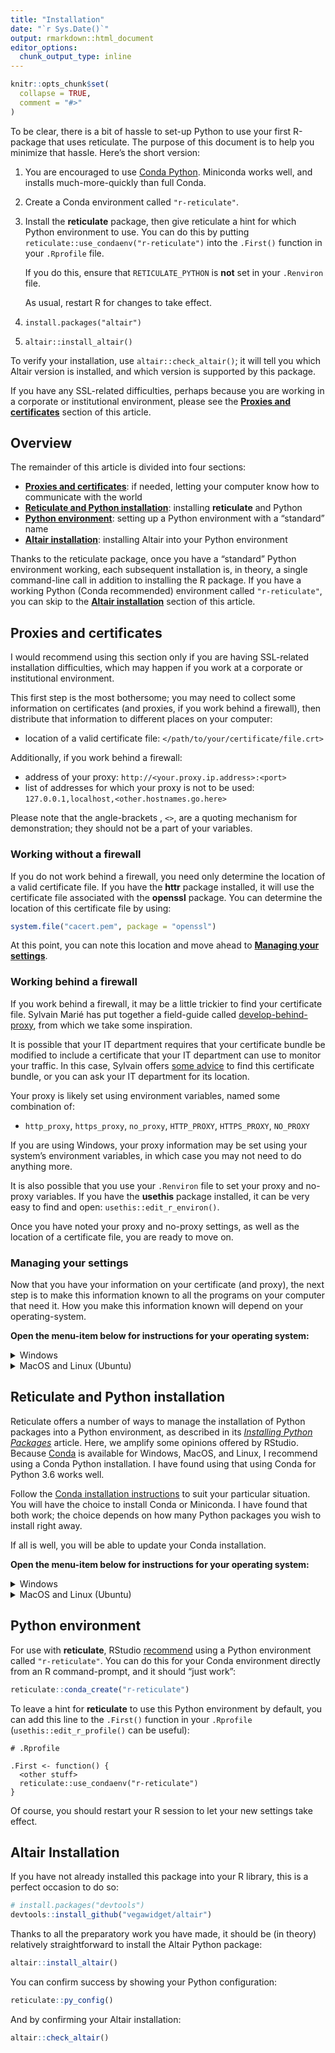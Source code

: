 ```yaml
---
title: "Installation"
date: "`r Sys.Date()`"
output: rmarkdown::html_document
editor_options:
  chunk_output_type: inline
---
```


```r
knitr::opts_chunk$set(
  collapse = TRUE,
  comment = "#>"
)
```

To be clear, there is a bit of hassle to set-up Python to use your first R-package that uses reticulate. The purpose of this document is to help you minimize that hassle. Here's the short version:

1. You are encouraged to use [Conda Python](https://conda.io/docs/user-guide/install/index.html). Miniconda works well, and installs much-more-quickly than full Conda.

1. Create a Conda environment called `"r-reticulate"`.

1. Install the **reticulate** package, then give reticulate a hint for which Python environment to use. You can do this by putting `reticulate::use_condaenv("r-reticulate")` into the `.First()` function in your `.Rprofile` file. 

   If you do this, ensure that `RETICULATE_PYTHON` is **not** set in your `.Renviron` file. 
   
   As usual, restart R for changes to take effect.
   
1. `install.packages("altair")`

1. `altair::install_altair()`

To verify your installation, use `altair::check_altair()`; it will tell you which Altair version is installed, and which version is supported by this package. 

If you have any SSL-related difficulties, perhaps because you are working in a corporate or institutional environment, please see the [**Proxies and certificates**](#proxies) section of this article.

## Overview

The remainder of this article is divided into four sections:

* [**Proxies and certificates**](#proxies): if needed, letting your computer know how to communicate with the world
* [**Reticulate and Python installation**](#reticulate-python): installing  **reticulate** and Python 
* [**Python environment**](#python-env): setting up a Python environment with a "standard" name
* [**Altair installation**](#altair): installing Altair into your Python environment

Thanks to the reticulate package, once you have a "standard" Python environment working, each subsequent installation is, in theory, a single command-line call in addition to installing the R package.  If you have a working Python (Conda recommended) environment called `"r-reticulate"`, you can skip to the [**Altair installation**](#altair) section of this article.

## Proxies and certificates {#proxies}

I would recommend using this section only if you are having SSL-related installation difficulties, which may happen if you work at a corporate or institutional environment.

This first step is the most bothersome; you may need to collect some information on certificates (and proxies, if you work behind a firewall), then distribute that information to different places on your computer:

- location of a valid certificate file: `</path/to/your/certificate/file.crt>`

Additionally, if you work behind a firewall:

- address of your proxy: `http://<your.proxy.ip.address>:<port>`
- list of addresses for which your proxy is not to be used: `127.0.0.1,localhost,<other.hostnames.go.here>`

Please note that the angle-brackets , `<>`, are a quoting mechanism for demonstration; they should not be a part of your variables.

### Working without a firewall

If you do not work behind a firewall, you need only determine the location of a valid certificate file. If you have the **httr** package installed, it will use the certificate file associated with the **openssl** package. You can determine the location of this certificate file by using:

```r
system.file("cacert.pem", package = "openssl")
```

At this point, you can note this location and move ahead to [**Managing your settings**](#manage-settings).

### Working behind a firewall

If you work behind a firewall, it may be a little trickier to find your certificate file. Sylvain Marié has put together a field-guide called [develop-behind-proxy](https://smarie.github.io/develop-behind-proxy/), from which we take some inspiration. 

It is possible that your IT department requires that your certificate bundle be modified to include a certificate that your IT department can use to monitor your traffic. In this case, Sylvain offers [some advice](https://smarie.github.io/develop-behind-proxy/know_your_proxy/) to find this certificate bundle, or you can ask your IT department for its location.

Your proxy is likely set using environment variables, named some combination of:

 - `http_proxy`, `https_proxy`, `no_proxy`, `HTTP_PROXY`, `HTTPS_PROXY`, `NO_PROXY`

If you are using Windows, your proxy information may be set using your system's environment variables, in which case you may not need to do anything more. 

It is also possible that you use your `.Renviron` file to set your proxy and no-proxy variables. If you have the **usethis** package installed, it can be very easy to find and open: `usethis::edit_r_environ()`.

Once you have noted your proxy and no-proxy settings, as well as the location of a certificate file, you are ready to move on.

### Managing your settings {#manage-settings}

Now that you have your information on your certificate (and proxy), the next step is to make this information known to all the programs on your computer that need it. How you make this information known will depend on your operating-system.

**Open the menu-item below for instructions for your operating system:**

<details>
<summary>Windows</summary>

In Windows, the customary way to set or change environment variables is to use `Control Panel\All Control Panel Items\System` then "Advanced System Settings" and "Environment Variables". This may vary according to your version of Windows. 

Set each of these variables, adapting these lines as needed. The angle-brackets , `<>`, are a quoting mechanism for demonstration; they should not be a part of your variables.

```
# Windows environment variables
# 
# Varaible : Value

SSL_CERT_FILE : </path/to/your/certificate/file.crt>
REQUESTS_CA_BUNDLE: </path/to/your/certificate/file.crt>

# --------------------------------------
# continue if you work behind a firewall

NO_PROXY : 127.0.0.1,localhost,<other.hostnames.go.here>

HTTP_PROXY : http://<your.proxy.ip.address>:<port>
HTTPS_PROXY : http://<your.proxy.ip.address>:<port>
```

By setting these variables here, both your R session and any Python session will have access to the information they will need.

</details>

<details>
<summary>MacOS and Linux (Ubuntu)</summary>

On MacOS and Linux, we may need to set this information in two places (I know), so that processes that start from R *and* processes that start from the shell will both be well-informed.

The customary way to set environment-variables for R is to add variables to your `.Renviron` file; add and adapt the following lines as needed. The angle-brackets , `<>`, are a quoting mechanism for demonstration; they should not be a part of your variables.

```
# .Renviron

# path to a certificate file 
SSL_CERT_FILE = "</path/to/your/certificate/file.crt>"
REQUESTS_CA_BUNDLE = "${SSL_CERT_FILE}"

# --------------------------------------
# continue if you work behind a firewall

# addresses for which proxy is not to be used
no_proxy = "127.0.0.1,localhost,<other.hostnames.go.here>"

# proxy addresses
https_proxy = "http://<your.proxy.ip.address>:<port>"
http_proxy = "${https_proxy}" 

HTTPS_PROXY = "${https_proxy}"
HTTP_PROXY = "${http_proxy}"
```

On MacOS, your `~/.bash_profile` file acts in a similar way as `.Renviron`, but the syntax is just a little different. On Ubuntu Linux, this file is called `~/.bashrc` - you may have to determine this name for your particular flavor of Linux.

Using your favorite text editor, find and edit your `.bash_profile` (or `.bashrc`), adding and adapting these lines as needed. The angle-brackets , `<>`, are a quoting mechanism for demonstration; they should not be a part of your variables.

```
# MacOS .bash_profile, Ubuntu .bashrc

# path to a certificate file 
export SSL_CERT_FILE=</path/to/your/certificate/file.crt>
export REQUESTS_CA_BUNDLE=${SSL_CERT_FILE}

# --------------------------------------
# continue if you work behind a firewall

# specifies addresses for which proxy is not to be used
export NO_PROXY="127.0.0.1,localhost,<other.hostnames.go.here>"

# specifies the proxy addresses
export https_proxy=http://<your.proxy.ip.address>:<port>
export http_proxy=${https_proxy}

export HTTPS_PROXY=${https_proxy}
export HTTP_PROXY=${http_proxy}
```

A new terminal-window will have access to these settings, which you can confirm using the `env` command.

</details>

## Reticulate and Python installation {#reticulate-python}

Reticulate offers a number of ways to manage the installation of Python packages into a Python environment, as described in its [*Installing Python Packages*](https://rstudio.github.io/reticulate/articles/python_packages.html) article. Here, we amplify some opinions offered by RStudio. Because [Conda](https://conda.io/docs/) is available for Windows, MacOS, and Linux, I recommend using a Conda Python installation. I have found using that using Conda for Python 3.6 works well.

Follow the [Conda installation instructions](https://conda.io/docs/user-guide/install/index.html) to suit your particular situation. You will have the choice to install Conda or Miniconda. I have found that both work; the choice depends on how many Python packages you wish to install right away.

If all is well, you will be able to update your Conda installation.

**Open the menu-item below for instructions for your operating system:**

<details>
<summary>Windows</summary>
At a new Anaconda prompt:
```
# Anaconda prompt
conda update conda
```
</details>

<details>
<summary>MacOS and Linux (Ubuntu)</summary>
At a new terminal window:
```
# Terminal window
conda update conda
```
</details>

## Python environment {#python-env}

For use with **reticulate**, RStudio [recommend](https://rstudio.github.io/reticulate/articles/package.html#installing-python-dependencies) using a Python environment called `"r-reticulate"`. You can do this for your Conda environment directly from an R command-prompt, and it should "just work":

```r
reticulate::conda_create("r-reticulate")
```

To leave a hint for **reticulate** to use this Python environment by default, you can add this line to the `.First()` function in your `.Rprofile` (`usethis::edit_r_profile()` can be useful):

```
# .Rprofile

.First <- function() {
  <other stuff>
  reticulate::use_condaenv("r-reticulate")
}
```

Of course, you should restart your R session to let your new settings take effect.

## Altair Installation {#altair}

If you have not already installed this package into your R library, this is a perfect occasion to do so:

```r
# install.packages("devtools")
devtools::install_github("vegawidget/altair")
```

Thanks to all the preparatory work you have made, it should be (in theory) relatively straightforward to install the Altair Python package:    

```r
altair::install_altair()
```

You can confirm success by showing your Python configuration:

```r
reticulate::py_config()
```

And by confirming your Altair installation:

```r
altair::check_altair()
```
